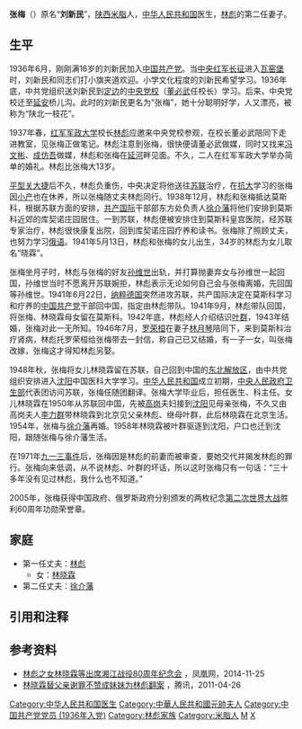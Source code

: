 {{otheruse|subject=林彪的第二任妻子|other=[[庄重文文学奖|庄重文文学奖]]获得者|张梅 (作家)}}
{{Refimprove|time=2022-01-09T00:54:19+00:00}}
'''张梅'''（{{bd|1919年|||}}）原名“'''刘新民'''”，[[陕西|陕西]][[米脂|米脂]]人，[[中华人民共和国|中华人民共和国]]医生，[[林彪|林彪]]的第二任妻子。

==生平==
1936年6月，刚刚满16岁的刘新民加入[[中国共产党|中国共产党]]。当[[中央红军|中央红军]][[长征|长征]]进入[[瓦窑堡|瓦窑堡]]时，刘新民和同志们打小旗夹道欢迎。小学文化程度的刘新民希望学习。1936年底，中共党组织送刘新民到[[定边|定边]]的[[中央党校|中央党校]]（[[董必武|董必武]]任校长）学习。后来，中央党校迁至[[延安|延安]]桥儿沟。此时的刘新民更名为“张梅”，她十分聪明好学，人又漂亮，被称为“陕北一枝花”。

1937年春，[[抗大|红军军政大学]]校长[[林彪|林彪]]应邀来中央党校参观，在校长董必武陪同下走进教室，见张梅正做笔记。林彪注意到张梅，很快便请董必武做媒，同时又找来[[冯文彬|冯文彬]]、[[成仿吾|成仿吾]]做媒，林彪和张梅在[[延河|延河]]畔见面。不久，二人在红军军政大学举办简单的婚礼。林彪比张梅大13岁。

[[平型关大捷|平型关大捷]]后不久，林彪负重伤，中央决定将他送往[[苏联|苏联]]治疗，在[[抗大|抗大]]学习的张梅因[[小产|小产]]也在休养，所以张梅随丈夫林彪同行。1938年12月，林彪和张梅抵达莫斯科，根据苏联方面的安排，[[共产国际|共产国际]]干部部东方处负责人[[徐介藩|徐介藩]]将他们安排到莫斯科近郊的库契诺庄园居住。一到苏联，林彪便被安排住到莫斯科皇宫医院，经苏联专家治疗，林彪很快康复出院，回到库契诺庄园疗养和读书。张梅除了照顾丈夫，也努力学习[[俄语|俄语]]。1941年5月13日，林彪和张梅的女儿出生，34岁的林彪为女儿取名“晓霖”。

张梅坐月子时，林彪与张梅的好友[[孙维世|孙维世]]出轨，并打算抛妻弃女与孙维世一起回国，孙维世当时不愿离开苏联婉拒，林彪表示无论如何自己会与张梅离婚，先回国等孙维世。1941年6月22日，[[纳粹德国|纳粹德国]]突然进攻苏联，共产国际决定在莫斯科学习和疗养的[[中国共产党|中国共产党]]干部回中国，指定由林彪带队。1941年9月，林彪带队回国，将张梅、林晓霖母女留在莫斯科。1942年底，林彪经人介绍结识[[叶群|叶群]]，1943年结婚，张梅对此一无所知。1946年7月，[[罗荣桓|罗荣桓]]在妻子[[林月琴|林月琴]]陪同下，来到莫斯科治疗肾病，林彪托罗荣桓给张梅带去一封信，称自己已又结婚，有一子一女，叫张梅改嫁，张梅这才得知林彪另娶。

1948年秋，张梅将女儿林晓霖留在苏联，自己回到中国的[[东北解放区|东北解放区]]，由中共党组织安排进入[[沈阳|沈阳]]中国医科大学学习。[[中华人民共和国|中华人民共和国]]成立初期，[[中央人民政府卫生部|中央人民政府卫生部]]代表团访问苏联，张梅任随团翻译。张梅大学毕业后，担任医生、科主任。女儿林晓霖在1950年从苏联回中国，先被[[高岗|高岗]]夫妇接到[[沈阳|沈阳]]见母亲张梅，不久又由高岗夫人[[李力群|李力群]]带林晓霖到北京见父亲林彪、继母叶群，此后林晓霖在北京生活。1954年，张梅与[[徐介藩|徐介藩]]再婚。1958年林晓霖被叶群驱逐到沈阳，户口也迁到沈阳，跟随张梅与徐介藩生活。

在1971年[[九一三事件|九一三事件]]后，张梅因是林彪的前妻而被审查，要她交代并揭发林彪的罪行。张梅向来低调，从不说林彪、叶群的坏话，所以这时张梅只有一句话：“三十多年没有见过林彪，我什么也不知道。”

2005年，张梅获得中国政府、俄罗斯政府分别颁发的两枚纪念[[第二次世界大战|第二次世界大战]]胜利60周年功勋荣誉章。

==家庭==
*第一任丈夫：[[林彪|林彪]]
**女：[[林晓霖|林晓霖]]
*第二任丈夫：[[徐介藩|徐介藩]]

==引用和注释==
{{reflist}}

==参考资料==
*[http://news.ifeng.com/a/20141125/42568482_0.shtml 林彪之女林晓霖等出席湘江战役80周年纪念会] {{Wayback|url=http://news.ifeng.com/a/20141125/42568482_0.shtml |date=20210511134133 }}，凤凰网，2014-11-25
*[http://news.qq.com/a/20110426/000778.htm 林晓霖替父亲谢罪不赞成妹妹为林彪翻案] {{Wayback|url=http://news.qq.com/a/20110426/000778.htm |date=20141205034411 }}，腾讯，2011-04-26

{{DEFAULTSORT:Zhang张}}
[[Category:中华人民共和国医生|Category:中华人民共和国医生]]
[[Category:中華人民共和國元帥夫人|Category:中華人民共和國元帥夫人]]
[[Category:中国共产党党员_(1936年入党)|Category:中国共产党党员 (1936年入党)]]
[[Category:林彪家族|Category:林彪家族]]
[[Category:米脂人|Category:米脂人]]
[[Category:张姓|M]]
[[Category:刘姓|X]]